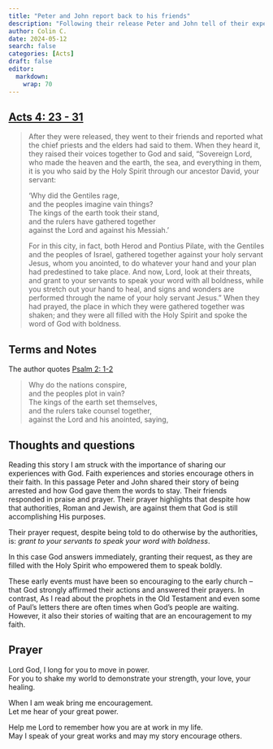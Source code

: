 ```yaml
---
title: "Peter and John report back to his friends"
description: "Following their release Peter and John tell of their experiences"
author: Colin C.
date: 2024-05-12
search: false
categories: [Acts]
draft: false
editor: 
  markdown: 
    wrap: 70
---
```


## [Acts 4: 23 - 31](https://www.bible.com/bible/2016/ACT.4.NRSV)

> After they were released, they went to their friends and reported what the chief priests and the elders had said to them. When they heard it, they raised their voices together to God and said, “Sovereign Lord, who made the heaven and the earth, the sea, and everything in them, it is you who said by the Holy Spirit through our ancestor David, your servant:
>
> ‘Why did the Gentiles rage,\
> and the peoples imagine vain things?\
> The kings of the earth took their stand,\
> and the rulers have gathered together\
> against the Lord and against his Messiah.’
>
> For in this city, in fact, both Herod and Pontius Pilate, with the Gentiles and the peoples of Israel, gathered together against your holy servant Jesus, whom you anointed, to do whatever your hand and your plan had predestined to take place. And now, Lord, look at their threats, and grant to your servants to speak your word with all boldness, while you stretch out your hand to heal, and signs and wonders are performed through the name of your holy servant Jesus.” When they had prayed, the place in which they were gathered together was shaken; and they were all filled with the Holy Spirit and spoke the word of God with boldness.

## Terms and Notes

The author quotes [Psalm 2: 1-2](https://www.bible.com/bible/2016/PSA.2.NRSV)

> Why do the nations conspire,\
> and the peoples plot in vain?\
> The kings of the earth set themselves,\
> and the rulers take counsel together,\
> against the Lord and his anointed, saying,


## Thoughts and questions

Reading this story I am struck with the importance of sharing our experiences with God. Faith experiences and stories encourage others in their faith.  In this passage Peter and John shared their story of being arrested and how God gave them the words to stay.  Their friends responded in praise and prayer.  Their prayer highlights that despite how that authorities, Roman and Jewish, are against them that God is still accomplishing His purposes.  

Their prayer request, despite being told to do otherwise by the authorities, is: _grant to your servants to speak your word with boldness_. 

In this case God answers immediately, granting their request, as they are filled with the Holy Spirit who empowered them to speak boldly. 

These early events must have been so encouraging to the early church -- that God strongly affirmed their actions and answered their prayers.  In contrast, As I read about the prophets in the Old Testament and even some of Paul's letters there are often times when God's people are waiting.  However, it also their stories of waiting that are an encouragement to my faith.  


## Prayer

Lord God, I long for you to move in power.\
For you to shake my world to demonstrate your strength, your love, your healing.

When I am weak bring me encouragement.\
Let me hear of your great power. 

Help me Lord to remember how you are at work in my life.\
May I speak of your great works and may my story encourage others.  

